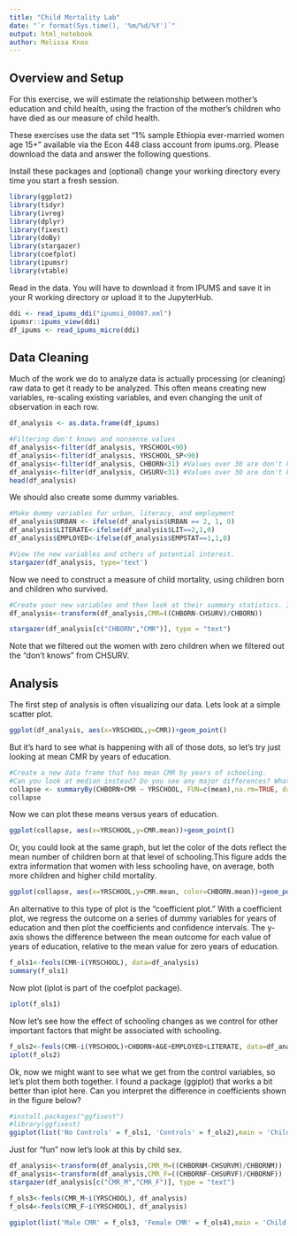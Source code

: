---
title: "Child Mortality Lab"
date: "`r format(Sys.time(), '%m/%d/%Y')`"
output: html_notebook
author: Melissa Knox
---
## Overview and Setup
For this exercise, we will estimate the relationship between mother's education and child health, using the fraction of the mother's children who have died as our measure of child health.

These exercises use the data set "1% sample Ethiopia ever-married women age 15+" available via the Econ 448 class account from ipums.org.  Please download the data and answer the following questions.


Install these packages and (optional) change your working directory every time you start a fresh session.  

```{r, warning=FALSE, message=FALSE}
library(ggplot2)
library(tidyr)
library(ivreg)
library(dplyr)
library(fixest)
library(doBy)
library(stargazer)
library(coefplot)
library(ipumsr)
library(vtable)
```

Read in the data.  You will have to download it from IPUMS and save it in your R working directory or upload it to the JupyterHub.

```{r}
ddi <- read_ipums_ddi("ipumsi_00007.xml")  
ipumsr::ipums_view(ddi)
df_ipums <- read_ipums_micro(ddi)
```


## Data Cleaning
Much of the work we do to analyze data is actually processing (or cleaning) raw data to get it ready to be analyzed.  This often means creating new variables, re-scaling existing variables, and even changing the unit of observation in each row.

```{r}
df_analysis <- as.data.frame(df_ipums)

#Filtering don't knows and nonsense values
df_analysis<-filter(df_analysis, YRSCHOOL<90)  
df_analysis<-filter(df_analysis, YRSCHOOL_SP<90) 
df_analysis<-filter(df_analysis, CHBORN<31) #Values over 30 are don't knows
df_analysis<-filter(df_analysis, CHSURV<31) #Values over 30 are don't knows
head(df_analysis)
```

We should also create some dummy variables.
```{r}
#Make dummy variables for urban, literacy, and employment
df_analysis$URBAN <- ifelse(df_analysis$URBAN == 2, 1, 0) 
df_analysis$LITERATE<-ifelse(df_analysis$LIT==2,1,0)
df_analysis$EMPLOYED<-ifelse(df_analysis$EMPSTAT==1,1,0)

#View the new variables and others of potential interest.
stargazer(df_analysis, type='text')


```



Now we need to construct a measure of child mortality, using children born and children who survived.

```{r}
#Create your new variables and then look at their summary statistics. It's always a good idea to look at your data as much as possible!
df_analysis<-transform(df_analysis,CMR=((CHBORN-CHSURV)/CHBORN))

stargazer(df_analysis[c("CHBORN","CMR")], type = "text")
```
Note that we filtered out the women with zero children when we filtered out the "don't knows" from CHSURV.



## Analysis
The first step of analysis is often visualizing our data. Lets look at a simple scatter plot.
```{r}
ggplot(df_analysis, aes(x=YRSCHOOL,y=CMR))+geom_point()
```
But it's hard to see what is happening with all of those dots, so let's try just looking at mean CMR by years of education.
```{r}
#Create a new data frame that has mean CMR by years of schooling.
#Can you look at median instead? Do you see any major differences? What about creating the same table by spouse's characteristics?
collapse <- summaryBy(CHBORN+CMR ~ YRSCHOOL, FUN=c(mean),na.rm=TRUE, data=df_analysis)
collapse
```

Now we can plot these means versus years of education.

```{r}
ggplot(collapse, aes(x=YRSCHOOL,y=CMR.mean))+geom_point()
```
Or, you could look at the same graph, but let the color of the dots reflect the mean number of children born at that level of schooling.This figure adds the extra information that women with less schooling have, on average, both more children and higher child mortality.
```{r}
ggplot(collapse, aes(x=YRSCHOOL,y=CMR.mean, color=CHBORN.mean))+geom_point()
```

An alternative to this type of plot is the "coefficient plot." With a coefficient plot, we regress the outcome on a series of dummy variables for years of education and then plot the coefficients and confidence intervals. The y-axis shows the difference between the mean outcome for each value of years of education, relative to the mean value for zero years of education.

```{r}
f_ols1<-feols(CMR~i(YRSCHOOL), data=df_analysis)
summary(f_ols1)
```

Now plot (iplot is part of the coefplot package).
```{r}
iplot(f_ols1)
```

Now let's see how the effect of schooling changes as we control for other important factors that might be associated with schooling.
```{r}
f_ols2<-feols(CMR~i(YRSCHOOL)+CHBORN+AGE+EMPLOYED+LITERATE, data=df_analysis)
iplot(f_ols2)
```
Ok, now we might want to see what we get from the control variables, so let's plot them both together. I found a package (ggiplot) that works a bit better than iplot here. Can you interpret the difference in coefficients shown in the figure below?

```{r}
#install.packages("ggfixest")
#library(ggfixest)
ggiplot(list('No Controls' = f_ols1, 'Controls' = f_ols2),main = 'Child Mortality and Education', ref.line = -1, pt.join = TRUE)

```

Just for "fun" now let's look at this by child sex.
```{r}
df_analysis<-transform(df_analysis,CMR_M=((CHBORNM-CHSURVM)/CHBORNM))
df_analysis<-transform(df_analysis,CMR_F=((CHBORNF-CHSURVF)/CHBORNF))
stargazer(df_analysis[c("CMR_M","CMR_F")], type = "text")
```

```{r}
f_ols3<-feols(CMR_M~i(YRSCHOOL), df_analysis)
f_ols4<-feols(CMR_F~i(YRSCHOOL), df_analysis)
```

```{r}
ggiplot(list('Male CMR' = f_ols3, 'Female CMR' = f_ols4),main = 'Child Survival by Sex and Education', ref.line = -1, pt.join = TRUE)
```
